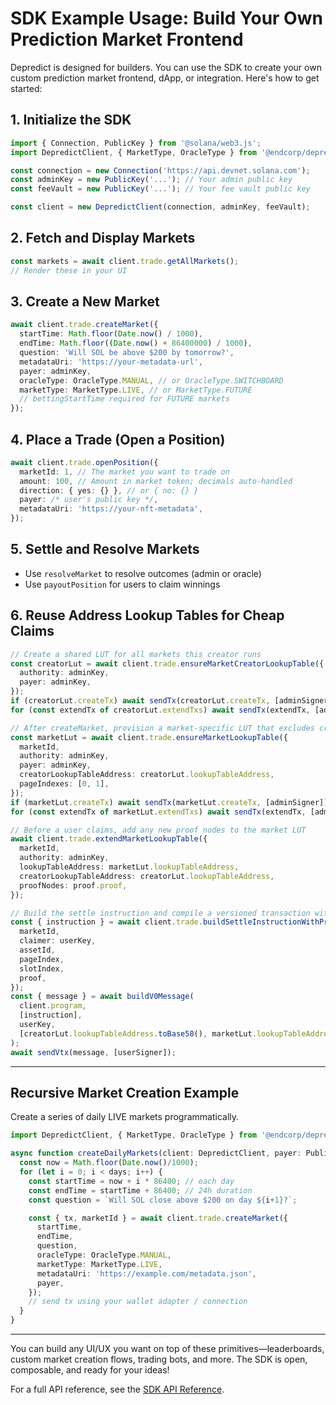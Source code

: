 # SDK Example Usage: Build Your Own Prediction Market Frontend

Depredict is designed for builders. You can use the SDK to create your own custom prediction market frontend, dApp, or integration. Here's how to get started:

## 1. Initialize the SDK

```typescript
import { Connection, PublicKey } from '@solana/web3.js';
import DepredictClient, { MarketType, OracleType } from '@endcorp/depredict';

const connection = new Connection('https://api.devnet.solana.com');
const adminKey = new PublicKey('...'); // Your admin public key
const feeVault = new PublicKey('...'); // Your fee vault public key

const client = new DepredictClient(connection, adminKey, feeVault);
```

## 2. Fetch and Display Markets

```typescript
const markets = await client.trade.getAllMarkets();
// Render these in your UI
```

## 3. Create a New Market

```typescript
await client.trade.createMarket({
  startTime: Math.floor(Date.now() / 1000),
  endTime: Math.floor((Date.now() + 86400000) / 1000),
  question: 'Will SOL be above $200 by tomorrow?',
  metadataUri: 'https://your-metadata-url',
  payer: adminKey,
  oracleType: OracleType.MANUAL, // or OracleType.SWITCHBOARD
  marketType: MarketType.LIVE, // or MarketType.FUTURE
  // bettingStartTime required for FUTURE markets
});
```

## 4. Place a Trade (Open a Position)

```typescript
await client.trade.openPosition({
  marketId: 1, // The market you want to trade on
  amount: 100, // Amount in market token; decimals auto-handled
  direction: { yes: {} }, // or { no: {} }
  payer: /* user's public key */,
  metadataUri: 'https://your-nft-metadata',
});
```

## 5. Settle and Resolve Markets

- Use `resolveMarket` to resolve outcomes (admin or oracle)
- Use `payoutPosition` for users to claim winnings

## 6. Reuse Address Lookup Tables for Cheap Claims

```typescript
// Create a shared LUT for all markets this creator runs
const creatorLut = await client.trade.ensureMarketCreatorLookupTable({
  authority: adminKey,
  payer: adminKey,
});
if (creatorLut.createTx) await sendTx(creatorLut.createTx, [adminSigner]);
for (const extendTx of creatorLut.extendTxs) await sendTx(extendTx, [adminSigner]);

// After createMarket, provision a market-specific LUT that excludes creator entries
const marketLut = await client.trade.ensureMarketLookupTable({
  marketId,
  authority: adminKey,
  payer: adminKey,
  creatorLookupTableAddress: creatorLut.lookupTableAddress,
  pageIndexes: [0, 1],
});
if (marketLut.createTx) await sendTx(marketLut.createTx, [adminSigner]);
for (const extendTx of marketLut.extendTxs) await sendTx(extendTx, [adminSigner]);

// Before a user claims, add any new proof nodes to the market LUT
await client.trade.extendMarketLookupTable({
  marketId,
  authority: adminKey,
  lookupTableAddress: marketLut.lookupTableAddress,
  creatorLookupTableAddress: creatorLut.lookupTableAddress,
  proofNodes: proof.proof,
});

// Build the settle instruction and compile a versioned transaction with both LUTs
const { instruction } = await client.trade.buildSettleInstructionWithProof({
  marketId,
  claimer: userKey,
  assetId,
  pageIndex,
  slotIndex,
  proof,
});
const { message } = await buildV0Message(
  client.program,
  [instruction],
  userKey,
  [creatorLut.lookupTableAddress.toBase58(), marketLut.lookupTableAddress.toBase58()],
);
await sendVtx(message, [userSigner]);
```

---

## Recursive Market Creation Example

Create a series of daily LIVE markets programmatically.

```typescript
import DepredictClient, { MarketType, OracleType } from '@endcorp/depredict';

async function createDailyMarkets(client: DepredictClient, payer: PublicKey, days = 7) {
  const now = Math.floor(Date.now()/1000);
  for (let i = 0; i < days; i++) {
    const startTime = now + i * 86400; // each day
    const endTime = startTime + 86400; // 24h duration
    const question = `Will SOL close above $200 on day ${i+1}?`;

    const { tx, marketId } = await client.trade.createMarket({
      startTime,
      endTime,
      question,
      oracleType: OracleType.MANUAL,
      marketType: MarketType.LIVE,
      metadataUri: 'https://example.com/metadata.json',
      payer,
    });
    // send tx using your wallet adapter / connection
  }
}
```

---

You can build any UI/UX you want on top of these primitives—leaderboards, custom market creation flows, trading bots, and more. The SDK is open, composable, and ready for your ideas!

For a full API reference, see the [SDK API Reference](/sdk-api). 
